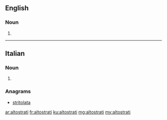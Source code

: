 ==English==

===Noun===
{{head|en|noun plural form}}

# {{plural of|altostratus|lang=en}}

----

==Italian==

===Noun===
{{head|it|noun plural form|g=m}}

# {{plural of|altostrato|lang=it}}

===Anagrams===
* [[stritolata#Italian|stritolata]]

[[ar:altostrati]]
[[fr:altostrati]]
[[ku:altostrati]]
[[mg:altostrati]]
[[my:altostrati]]